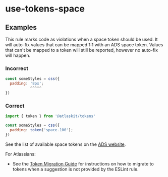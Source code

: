 # use-tokens-space

## Examples

This rule marks code as violations when a space token should be used. It will auto-fix values that
can be mapped 1:1 with an ADS space token. Values that can't be mapped to a token will still be
reported, however no auto-fix will happen.

### Incorrect

```jsx
const someStyles = css({
  padding: '8px';
           ^^^^^
})
```

### Correct

```jsx
import { token } from '@atlaskit/tokens'

const someStyles = css({
  padding: token('space.100');
})
```

See the list of available space tokens on the
[ADS website](https://atlassian.design/foundations/spacing#space-tokens).

For Atlassians:

-   See the [Token Migration Guide](https://go.atlassian.com/space-token-migration) for instructions
    on how to migrate to tokens when a suggestion is not provided by the ESLint rule.

